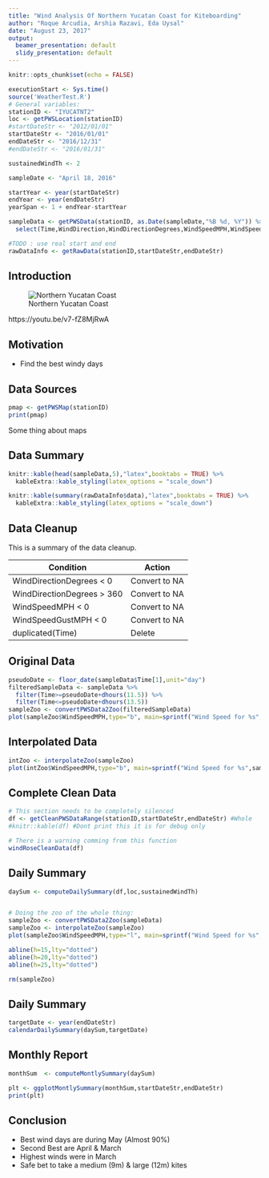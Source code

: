 ```yaml
---
title: "Wind Analysis Of Northern Yucatan Coast for Kiteboarding"
author: "Roque Arcudia, Arshia Razavi, Eda Uysal"
date: "August 23, 2017"
output:
  beamer_presentation: default
  slidy_presentation: default
---
```


```r
knitr::opts_chunk$set(echo = FALSE)

executionStart <- Sys.time()
source('WeatherTest.R')
# General variables:
stationID <- "IYUCATNT2"
loc <- getPWSLocation(stationID)
#startDateStr <- "2012/01/01"
startDateStr <- "2016/01/01"
endDateStr <- "2016/12/31"
#endDateStr <- "2016/01/31"

sustainedWindTh <- 2

sampleDate <- "April 18, 2016"

startYear <- year(startDateStr)
endYear <- year(endDateStr)
yearSpan <- 1 + endYear-startYear 

sampleData <- getPWSData(stationID, as.Date(sampleDate,"%B %d, %Y")) %>%
  select(Time,WindDirection,WindDirectionDegrees,WindSpeedMPH,WindSpeedGustMPH)

#TODO : use real start and end
rawDataInfo <- getRawData(stationID,startDateStr,endDateStr)

```

## Introduction

![Northern Yucatan Coast](playon.jpg)

https://youtu.be/v7-fZ8MjRwA

## Motivation

- Find the best windy days

## Data Sources

```r
pmap <- getPWSMap(stationID)
print(pmap)
```
Some thing about maps

## Data Summary

```r
knitr::kable(head(sampleData,5),"latex",booktabs = TRUE) %>%
  kableExtra::kable_styling(latex_options = "scale_down")
```

```r
knitr::kable(summary(rawDataInfo$data),"latex",booktabs = TRUE) %>%
  kableExtra::kable_styling(latex_options = "scale_down")
```

## Data Cleanup
This is a summary of the data cleanup.

Condition                  | Action
---------------------------|--------------
WindDirectionDegrees < 0   | Convert to NA
WindDirectionDegrees > 360 | Convert to NA
WindSpeedMPH < 0           | Convert to NA
WindSpeedGustMPH < 0       | Convert to NA
duplicated(Time)           | Delete

## Original Data

```r
pseudoDate <- floor_date(sampleData$Time[1],unit="day")
filteredSampleData <- sampleData %>%
  filter(Time>=pseudoDate+dhours(11.5)) %>%
  filter(Time<=pseudoDate+dhours(13.5))
sampleZoo <- convertPWSData2Zoo(filteredSampleData)
plot(sampleZoo$WindSpeedMPH,type="b", main=sprintf("Wind Speed for %s",sampleDate), sub="Extract", xlab="Time", ylab="Wind Speed (MPH)")
```

## Interpolated Data

```r
intZoo <- interpolateZoo(sampleZoo)
plot(intZoo$WindSpeedMPH,type="b", main=sprintf("Wind Speed for %s",sampleDate), sub="Interpolated", xlab="Time", ylab="Wind Speed (MPH)")

```

## Complete Clean Data 


```r
# This section needs to be completely silenced
df <- getCleanPWSDataRange(stationID,startDateStr,endDateStr) #Whole
#knitr::kable(df) #Dont print this it is for debug only
```


```r
# There is a warning comming from this function
windRoseCleanData(df)

```

## Daily Summary

```r
daySum <- computeDailySummary(df,loc,sustainedWindTh)


# Doing the zoo of the whole thing:
sampleZoo <- convertPWSData2Zoo(sampleData)
sampleZoo <- interpolateZoo(sampleZoo)
plot(sampleZoo$WindSpeedMPH,type="l", main=sprintf("Wind Speed for %s",sampleDate), xlab="Time", ylab="Wind Speed (MPH)")

abline(h=15,lty="dotted")
abline(h=20,lty="dotted")
abline(h=25,lty="dotted")

rm(sampleZoo)
```

## Daily Summary

```r

targetDate <- year(endDateStr)
calendarDailySummary(daySum,targetDate)

```

## Monthly Report

```r
monthSum  <- computeMontlySummary(daySum)

plt <- ggplotMontlySummary(monthSum,startDateStr,endDateStr)
print(plt)
```

## Conclusion

- Best wind days are during May (Almost 90%)
- Second Best are April & March
- Highest winds were in March
- Safe bet to take a medium (9m) & large (12m) kites 



